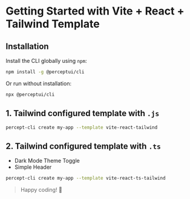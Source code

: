 # Getting Started with Vite + React + Tailwind Template

## Installation

Install the CLI globally using `npm`:

```bash copy
npm install -g @perceptui/cli
```

Or run without installation:

```bash copy
npx @perceptui/cli
```

## 1. Tailwind configured template with `.js`

```bash copy
percept-cli create my-app --template vite-react-tailwind
```

## 2. Tailwind configured template with `.ts`



- Dark Mode Theme Toggle
- Simple Header

```bash copy
percept-cli create my-app --template vite-react-ts-tailwind
```

> Happy coding! 🚀
